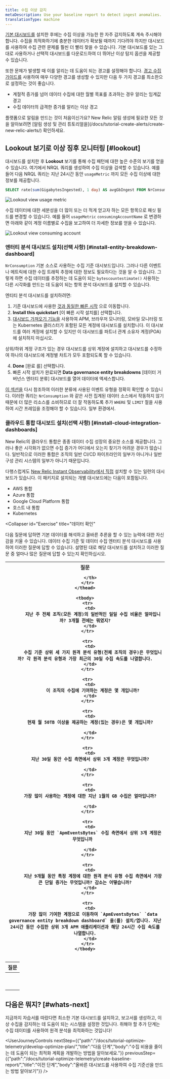 ```yaml
---
title: 수집 이상 감지
metaDescription: Use your baseline report to detect ingest anomalies.
translationType: machine
---
```




[기본 대시보드를](/docs/tutorial-optimize-telemetry/create-baseline-report/) 설치한 후에는 수집 이상을 가능한 한 자주 감지하도록 계속 주시해야 합니다. 수집을 최적화하기에 충분한 데이터가 확보될 때까지 기다려야 하지만 대시보드를 사용하여 수집 관련 문제를 훨씬 더 빨리 찾을 수 있습니다. 기본 대시보드를 있는 그대로 사용하거나 선택적 대시보드를 다운로드하여 더 뛰어난 이상 탐지 옵션을 제공할 수 있습니다.

또한 문제가 발생할 때 이를 알리는 데 도움이 되는 경고를 설정해야 합니다. [경고 수집 가이드를](/docs/accounts/accounts-billing/new-relic-one-pricing-billing/usage-queries-alerts) 사용하여 매우 다양한 경고를 생성할 수 있지만 다음 두 가지 경고를 최소한으로 설정하는 것이 좋습니다.

* 계절적 증가를 넘어 데이터 수집에 대한 월별 목표를 초과하는 경우 알리는 임계값 경고
* 수집 데이터의 급격한 증가를 알리는 이상 경고

<Callout variant="tip">
  플랫폼으로 알림을 만드는 것이 처음이신가요? New Relic 알림 생성에 필요한 모든 것을 알아보려면 [알림 생성 및 관리 튜토리얼을](/docs/tutorial-create-alerts/create-new-relic-alerts/) 확인하세요.
</Callout>

## Lookout 보기로 이상 징후 모니터링 [#lookout]

대시보드를 설치한 후 **Lookout** 보기를 통해 수집 패턴에 대한 높은 수준의 보기를 얻을 수 있습니다. 여기에서 NRQL 쿼리를 생성하여 수집 이상을 검색할 수 있습니다. 예를 들어 다음 NRQL 쿼리는 지난 24시간 동안 `usageMetric` 까지 모든 수집 이상에 대한 정보를 제공합니다.

```sql
SELECT rate(sum(GigabytesIngested), 1 day) AS avgGbIngest FROM NrConsumption WHERE productLine='DataPlatform' FACET usageMetric 
```

<img
  src={omaoedgLookoutViewTelemType}
  alt="Lookout view usage metric"
  title="Lookout view usage metric"
/>

수집 데이터에 대한 세분성을 더 많이 또는 더 적게 얻고자 하는 모든 항목으로 패싯 필드를 변경할 수 있습니다. 예를 들어 `usageMetric` `consumingAccountName` 로 변경하면 아래와 같이 계정 이름별로 수집을 보고하여 더 자세한 정보를 얻을 수 있습니다.

<img
  src={omaoedgLookoutViewConsumingAccount}
  alt="Lookout view consuming account"
  title="Lookout view consuming account"
/>

### 엔터티 분석 대시보드 설치(선택 사항) [#install-entity-breakdown-dashboard]

`NrConsumption` 기본 소스로 사용하는 수집 기준 대시보드입니다. 그러나 다른 이벤트나 메트릭에 대한 수집 트래픽 추정에 대한 정보도 필요하다는 것을 알 수 있습니다. 그렇게 하면 수집 데이터를 추정하는 데 도움이 되는 `bytescountestimate()` 사용하는 다른 시각화를 만드는 데 도움이 되는 항목 분석 대시보드를 설치할 수 있습니다.

엔티티 분석 대시보드를 설치하려면:

1. 기준 대시보드에 사용한 [것과 동일한 빠른 시작](https://onenr.io/0PoR8zpDYQG) 으로 이동합니다.
2. **Install this quickstart** \[이 빠른 시작 설치를] 선택합니다.
3. [대시보드 가져오기 기능을](/docs/query-your-data/explore-query-data/dashboards/introduction-dashboards/#dashboards-import) 사용하여 APM, 브라우저 모니터링, 모바일 모니터링 또는 Kubernetes 클러스터가 포함된 모든 계정에 대시보드를 설치합니다. 이 대시보드를 여러 계정에 설치할 수 있지만 이 대시보드를 파트너 관계 소유자 계정(POA)에 설치하지 마십시오.

<Callout variant="tip">
  상위/하위 계정 구조가 있는 경우 대시보드를 상위 계정에 설치하고 대시보드를 수정하여 하나의 대시보드에 계정별 차트가 모두 포함되도록 할 수 있습니다.
</Callout>

4. **Done** \[완료 를] 선택합니다.
5. 빠른 시작 설치가 완료되면 **Data governance entity breakdowns** \[데이터 거버넌스 엔터티 분류] 대시보드를 열어 데이터에 액세스합니다.

[이 섹션을](/docs/new-relic-solutions/observability-maturity/operational-efficiency/dg-baselining#understand-nr-consumption-metrics) 다시 참조하여 이러한 분류에 사용된 이벤트 유형을 정확히 확인할 수 있습니다. 이러한 쿼리는 `NrConsumption` 와 같은 사전 집계된 데이터 소스에서 작동하지 않기 때문에 더 많은 리소스를 소비하므로 더 잘 작동하도록 추가 `WHERE` 및 `LIMIT` 절을 사용하여 시간 프레임을 조정해야 할 수 있습니다. 일부 환경에서.

### 클라우드 통합 대시보드 설치(선택 사항) [#install-cloud-integration-dashboards]

New Relic의 클라우드 통합은 종종 데이터 수집 성장의 중요한 소스를 제공합니다. 그러나 좋은 시각화가 없으면 수집 증가가 어디에서 오는지 찾기가 어려운 경우가 많습니다. 일반적으로 이러한 통합은 조직의 일반 CI/CD 파이프라인의 일부가 아니거나 일반 구성 관리 시스템의 일부가 아니기 때문입니다.

다행스럽게도 [New Relic Instant Observability에서 직접](https://onenr.io/0EPwJJO9Ow7) 설치할 수 있는 일련의 대시보드가 있습니다. 이 패키지로 설치되는 개별 대시보드에는 다음이 포함됩니다.

* AWS 통합
* Azure 통합
* Google Cloud Platform 통합
* 호스트 내 통합
* Kubernetes

<Collapser
  id="Exercise"
  title="데이터 확인"
>
  다음 질문에 답하면 기본 데이터를 해석하고 올바른 추론을 할 수 있는 능력에 대한 자신감을 키울 수 있습니다. 데이터 수집 기준 및 데이터 수집 엔터티 분석 대시보드를 사용하여 이러한 질문에 답할 수 있습니다. 설명된 대로 해당 대시보드를 설치하고 이러한 질문 중 얼마나 많은 질문에 답할 수 있는지 확인하십시오.

  <table>
    <thead>
      <tr>
        <th>
          질문  

        </th>
      </tr>
    </thead>

    <tbody>
      <tr>
        <td>
          지난 주 전체 조직(모든 계정)의 일반적인 일일 수집 비율은 얼마입니까? 3개월 전에는 뭐였지?
        </td>
      </tr>

      <tr>
        <td>
          수집 기준 상위 세 가지 원격 분석 유형(전체 조직의 경우)은 무엇입니까? 각 원격 분석 유형과 가장 최근의 30일 수집 속도를 나열합니다.
        </td>
      </tr>

      <tr>
        <td>
          이 조직의 수집에 기여하는 계정은 몇 개입니까?
        </td>
      </tr>

      <tr>
        <td>
          현재 월 50TB 이상을 제공하는 계정(있는 경우)은 몇 개입니까?  

        </td>
      </tr>

      <tr>
        <td>
          지난 30일 동안 수집 측면에서 상위 3개 계정은 무엇입니까?  

        </td>
      </tr>

      <tr>
        <td>
          가장 많이 사용하는 계정에 대한 지난 1월의 GB 수집은 얼마입니까?  

        </td>
      </tr>

      <tr>
        <td>
          지난 30일 동안 `ApmEventsBytes` 수집 측면에서 상위 3개 계정은 무엇입니까  

        </td>
      </tr>

      <tr>
        <td>
          지난 9개월 동안 특정 계정에 대한 원격 분석 유형 수집 측면에서 가장 큰 단일 증가는 무엇입니까? 감소는 어떻습니까?
        </td>
      </tr>

      <tr>
        <td>
          가장 많이 기여한 계정으로 이동하여 `ApmEventsBytes` `data governance entity breakdown dashboard` 을(를) 설치/엽니다. 지난 24시간 동안 수집한 상위 3개 APM 애플리케이션과 해당 24시간 수집 속도를 나열합니다.
        </td>
      </tr>
    </tbody>
  </table>

  | 질문 |
  | -- |
  |    |
  |    |
  |    |
  |    |
  |    |
  |    |
  |    |
  |    |
  |    |
</Collapser>

## 다음은 뭐지? [#whats-next]

지금까지 자습서를 따랐다면 최소한 기본 대시보드를 설치하고, 보고서를 생성하고, 이상 수집을 감지하는 데 도움이 되는 시스템을 설정한 것입니다. 취해야 할 추가 단계는 수집 데이터를 사용하여 원격 분석을 최적화하는 것입니다!

<UserJourneyControls
  nextStep={{"path":"/docs/tutorial-optimize-telemetry/develop-optimize-plan/","title":"다음 단계","body":"수집 비용을 줄이는 데 도움이 되는 최적화 계획을 개발하는 방법을 알아보세요."}}
  previousStep={{"path":"/docs/tutorial-optimize-telemetry/create-baseline-report/","title":"이전 단계","body":"올바른 대시보드를 사용하여 수집 기준선을 만드는 방법 알아보기"}}
/>